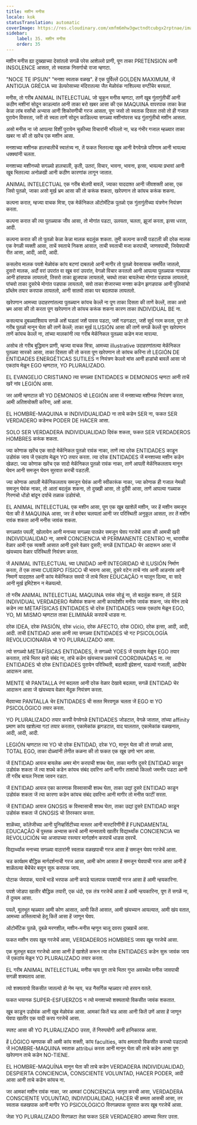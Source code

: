 ```yaml
---
title: मशीन मनीस
locale: kok
statusTranslation: automatic
coverImage: https://res.cloudinary.com/xmfm6mhw3gwctndtcubgx2rptnae/image/upload/v1740337243/small_cover_educacion_fundamental_a051170f1c.webp
sidebar:
    label: 35. मशीन मनीस
    order: 35
---
```

मशीन मनीस ह्या दुख्खाच्या देसांतलो सगळें परेस आशेल्लो प्राणी, पूण ताका PRETENSION आनी INSOLENCE आसता, तो स्वताक निसर्गाचो राजा म्हणटा.

"NOCE TE IPSUN" "मनशा स्वताक वळख". हें एक पुर्विल्लें GOLDEN MAXIMUM, जें ANTIGUA GRÉCIA च्या डेल्फोसाच्या मंदिरातल्या जैत मेळोवंक नाशिल्ल्या वण्टींचेर बरयलां.

मनीस, तो गरीब ANIMAL INTELECTUAL जो चुकून मनीस म्हणटा, ताणें खूब गुंतागुंतीचीं आनी कठीण मशीनां सोदून काडल्यांत आनी ताका बरो खबर आसा की एक MAQUINA वापरपाक ताका केन्ना केन्ना लांब वर्सांचो अभ्यास आनी शिकोवणीची गरज आसता, पूण जसो तो स्वताक दिसता तसो तो ही गजाल पुरायेन विसरता, जरी तो स्वता ताणें सोदून काडिल्ल्या सगळ्या मशीनांपरस चड गुंतागुंतीचो मशीन आसता.

असो मनीस ना जो आपल्या विशीं पुरायेन चुकीच्या विचारांनी भरिल्लो ना, चड गंभीर गजाल म्हळ्यार ताका खबर ना की तो खरेंच एक मशीन आसा.

मनशाच्या मशीनक हालचालीचें स्वातंत्र्य ना, तें फकत भितरल्या खूब आनी वेगवेगळे परिणाम आनी भायल्या धक्क्यांनी चलता.

मनशाच्या मशीनच्यो सगळ्यो हालचाली, कृती, उतरां, विचार, भावना, भावना, इत्सा, भायल्या प्रभावां आनी खूब भितरल्या अनोळखी आनी कठीण कारणांक लागून जातात.

ANIMAL INTELECTUAL एक गरीब बोलपी बावलें, ज्याका याददाश्त आनी जीवशक्ती आसा, एक जिवो पुतळो, जाका असो मूर्ख भ्रम आसा की तो करूंक शकता, खरेपणान तो कांयच करूंक शकना.

कल्पना करात, म्हज्या वाचक मित्रा, एक मेकॅनिकल ऑटोमॅटिक पुतळो एक गुंतागुंतीच्या यंत्रणेन नियंत्रण करता.

कल्पना करात की त्या पुतळ्याक जीव आसा, तो मोगांत पडटा, उलयता, चलता, झूजां करता, इत्सा धरता, आदी.

कल्पना करात की तो पुतळो केन्ना केन्ना मालक बदलूंक शकता. तुमी कल्पना करची पडटली की दरेक मालक एक वेगळी व्यक्ती आसा, ताचें स्वताचे निकश आसात, ताची स्वताची मजा करपाची, जाणवपाची, जियेवपाची रीत आसा, आदी, आदी, आदी.

कसलोय मालक पयशे मेळोवंक कांय बटणां दाबतलो आनी मागीर तो पुतळो वेवसायाक समर्पित जातलो, दुसरो मालक, अर्दो वरां उपरांत वा खूब वरां उपरांत, वेगळो विचार करतलो आनी आपल्या पुतळ्याक नाचपाक आनी हांसपाक लायतलो, तिसरो ताका झुजपाक लायतलो, चवथो ताका बायलेच्या मोगांत पडपाक लायतलो, पांचवो ताका दुसरेचे मोगांत पडपाक लायतलो, सवो ताका शेजारच्या मनशा कडेन झगडपाक आनी पुलिसांचो प्रॉब्लेम तयार करपाक लायतलो, आनी सातवो ताका घर बदलपाक लायतलो.

खरेपणान आमच्या उदाहरणांतल्या पुतळ्यान कांयच केल्लें ना पूण ताका दिसता की ताणें केल्लें, ताका असो भ्रम आसा की तो करता पूण खरेपणान तो कांयच करूंक शकना कारण ताका INDIVIDUAL BE ना.

कसल्याच दुबळ्याशिवाय सगळें अशें घडलां जशें पावस पडटा, जशें गडगडटा, जशें सूर्य गरम करता, पूण तो गरीब पुतळो मानून घेता की ताणें केल्लें; ताका मूर्ख ILUSIÓN आसा की ताणें सगळें केल्लें पूण खरेपणान ताणें कांयच केल्लें ना, तांच्या मालकांनी त्या गरीब मेकॅनिकल पुतळ्या कडेन मजा मारल्या.

असोच तो गरीब बुद्धिमान प्राणी, म्हज्या वाचक मित्रा, आमच्या illustrative उदाहरणांतल्या मेकॅनिकल पुतळ्या सारको आसा, ताका दिसता की तो करता पूण खरेपणान तो कांयच करिना तो LEGIÓN DE ENTIDADES ENERGÉTICAS SUTILES न नियंत्रण केल्लो मांस आनी हाडांचो बावलें आसा जो एकठांय मेळून EGO म्हणटात, YO PLURALIZADO.

EL EVANGELIO CRISTIANO त्या सगळ्या ENTIDADES क DEMONIOS म्हणटा आनी ताचें खरें नांव LEGIÓN आसा.

जर आमी म्हणटात की YO DEMONIOS चो LEGIÓN आसा जें मनशाच्या मशीनक नियंत्रण करता, आमी अतिशयोक्ती करिना, अशें आसा.

EL HOMBRE-MAQUINA क INDIVIDUALIDAD ना ताचे कडेन SER ना, फकत SER VERDADERO कडेनच PODER DE HACER आसा.

SOLO SER VERDADERA INDIVIDUALIDAD दिवंक शकता, फकत SER VERDADEROS HOMBRES करूंक शकता.

ज्या कोणाक खरेंच एक सादो मेकॅनिकल पुतळो रावंक नाका, ताणें त्या दरेक ENTIDADES काडून उडोवंक जाय जें एकठांय मेळून YO तयार करता. त्या दरेक ENTIDADES जें मनशाच्या मशीन कडेन खेळटा. ज्या कोणाक खरेंच एक सादो मेकॅनिकल पुतळो रावंक नाका, ताणें आपली मेकॅनिकलताय मानून घेवन आनी समजून घेवन सुरवात करची पडटली.

ज्या कोणाक आपली मेकॅनिकलताय समजून घेवंक आनी स्वीकारूंक नाका, ज्या कोणाक ही गजाल नेमकी समजून घेवंक नाका, तो आतां बदलूंक शकना, तो दुख्खी आसा, तो दुर्दैवी आसा, ताणें आपल्या गळ्याक गिरणचो धोंडो बांदून दर्याचे तळाक उडोवंचो.

EL ANIMAL INTELECTUAL एक मशीन आसा, पूण एक खूब खाशेलें मशीन, जर हें मशीन समजून घेता की तें MAQUINA आसा, जर तें बरोबर चलयलां आनी जर परिस्थिती अनुकूल आसता, तर तें मशीन रावंक शकता आनी मनीस जावंक शकता.

सगळ्यांत पयलीं, खोलायेन आनी मनाच्या सगळ्या पातळेर समजून घेवप गरजेचें आसा की आमची खरी INDIVIDUALIDAD ना, आमचें CONCIENCIA चो PERMANENTE CENTRO ना, थारावीक वेळार आमी एक व्यक्ती आसात आनी दुसरे वेळार दुसरी; सगळें ENTIDAD चेर आदारून आसा जें खंयच्याय वेळार परिस्थिती नियंत्रण करता.

जें ANIMAL INTELECTUAL च्या UNIDAD आनी INTEGRIDAD चो ILUSIÓN निर्माण करता, तें एक ताच्या CUERPO FÍSICO ची भावना आसा, दुसरे वटेन ताचें नांव आनी आडनांव आनी निमाणें याददाश्त आनी कांय मेकॅनिकल सवयो जें ताचे भितर EDUCAÇÃO न घालून दिल्या, वा सादे आनी मूर्ख इमिटेशन न मेळयल्यो.

तो गरीब ANIMAL INTELECTUAL MAQUINA रावंक सोडूं ना, तो बदलूंक शकना, तो SER INDIVIDUAL VERDADERO मेळोवंक शकना आनी कायदेशीर मनीस जावंक शकना, जंव मेरेन ताचे कडेन त्या METAFÍSICAS ENTIDADES चो दरेक ENTIDADES ज्याक एकठांय मेळून EGO, YO, MI MISMO म्हणटात ताका ELIMINÁR करपाचें धाडस ना.

दरेक IDEA, दरेक PASIÓN, दरेक vicio, दरेक AFECTO, दरेक ODIO, दरेक इत्सा, आदी, आदी, आदी. ताची ENTIDAD आसा आनी त्या सगळ्या ENTIDADES चो गट PSICOLOGÍA REVOLUCIONARIA चो YO PLURALIZADO आसा.

त्यो सगळ्यो METAFÍSICAS ENTIDADES, ते सगळ्यो YOES जें एकठांय मेळून EGO तयार करतात, तांचे भितर खरो संबंद ना, तांचे कडेन खंयच्याच प्रकारचें COORDINADAS ना. त्या ENTIDADES चो दरेक ENTIDADES पुरायेन परिस्थिती, बदलपी इंप्रेशनां, घडल्यो गजाली, आदीचेर आदारून आसा.

MENTE चो PANTALLA रंगां बदलता आनी दरेक वेळार देखावे बदलता, सगळें ENTIDAD चेर आदारून आसा जें खंयच्याय वेळार मेंदूक नियंत्रण करता.

मेंदवाच्या PANTALLA चेर ENTIDADES ची सतत मिरवणूक चलता जें EGO वा YO PSICOLÓGICO तयार करता.

YO PLURALIZADO तयार करपी वेगवेगळे ENTIDADES जोडटात, वेगळे जातात, तांच्या affinity प्रमाण कांय खाशेल्या गटां तयार करतात, एकामेकांक झगडटात, वाद घालतात, एकामेकांक वळखनात, आदी, आदी, आदी.

LEGIÓN म्हणटात त्या YO चो दरेक ENTIDAD, दरेक YO, मानून घेता की तो सगळो आसा, TOTAL EGO, ताका दोळ्यांनी लेगीत कळना की तो फकत एक खूब उणो भाग आसा.

जें ENTIDAD आयज बायलेक अमर मोग करपाची शपथ घेता, ताका मागीर दुसरे ENTIDAD काडून उडोवंक शकता जें त्या शपथे कडेन कांयच संबंद दवरिना आनी मागीर ताशांचो किल्लो जमनीर पडटा आनी ती गरीब बायल निराश जावन रडटा.

जें ENTIDAD आयज एका कारणाक विस्वासाची शपथ घेता, ताका उद्यां दुसरे ENTIDAD काडून उडोवंक शकता जें त्या कारणा कडेन कांयच संबंद दवरिना आनी मागीर तो मनीस फाटीं सरता.

जें ENTIDAD आयज GNOSIS क विस्वासाची शपथ घेता, ताका उद्यां दुसरे ENTIDAD काडून उडोवंक शकता जें GNOSIS चो तिरस्कार करता.

शाळेंच्या, कॉलेजीच्या आनी युनिव्हर्सिटीच्या मास्तर आनी मास्टरिणींनी हें FUNDAMENTAL EDUCAÇÃO चें पुस्तक अभ्यास करचें आनी मानवताये खातीर विद्यार्थ्यांक CONCIENCIA च्या REVOLUCIÓN च्या अजापाच्या रस्त्यार मार्गदर्शन करपाचें धाडस दवरचें.

विद्यार्थ्यांक मनाच्या सगळ्या वाठारांनी स्वताक वळखपाची गरज आसा हें समजून घेवप गरजेचें आसा.

चड कार्यक्षम बौद्धिक मार्गदर्शनाची गरज आसा, आमी कोण आसात हें समजून घेवपाची गरज आसा आनी हें शाळेंतल्या बेंचेंचेर बसून सुरू करपाक जाय.

पोटाक जेवपाक, घराचें भाडें भरपाक आनी कपडे घालपाक पयशांची गरज आसा हें आमी न्हयकारिना.

पयशे जोडपा खातीर बौद्धिक तयारी, एक धंदो, एक तंत्र गरजेचें आसा हें आमी न्हयकारिना, पूण तें सगळें ना, तें दुय्यम आसा.

पयलें, मूलभूत म्हळ्यार आमी कोण आसात, आमी कितें आसात, आमी खंयच्यान आयल्यात, आमी खंय वतात, आमच्या अस्तित्वाचो हेतू कितें आसा हें जाणून घेवप.

ऑटोमॅटिक पुतळे, दुबळे मरणशील, मशीन-मनीस म्हणून चालू दवरप दुख्खाचें आसा.

फकत मशीन रावप खूब गरजेचें आसा, VERDADEROS HOMBRES जावप खूब गरजेचें आसा.

एक मूलभूत बदल गरजेचो आसा आनी हें खाशेलें करून त्या दरेक ENTIDADES कडेन सुरू जावंक जाय जें एकठांय मेळून YO PLURALIZADO तयार करता.

EL गरीब ANIMAL INTELECTUAL मनीस न्हय पूण ताचे भितर गुप्त अवस्थेंत मनीस जावपाची सगळी शक्यताय आसा.

त्यो शक्यतायो विकसीत जातल्यो हो नेम न्हय, चड नैसर्गिक म्हळ्यार त्यो हरवन वतले.

फकत भयानक SUPER-ESFUERZOS न त्यो मनशाच्यो शक्यतायो विकसीत जावंक शकतात.

खूब काडून उडोवंक आनी खूब मेळोवंक आसा. आमकां कितें चड आसा आनी कितें उणें आसा हें जाणून घेवपा खातीर एक यादी करप गरजेचें आसा.

स्पश्ट आसा की YO PLURALIZADO उरता, तें निरुपयोगी आनी हानिकारक आसा.

हें LÓGICO म्हणपाक की आमी कांय शक्ती, कांय faculties, कांय क्षमतायो विकसीत करच्यो पडटल्यो जें HOMBRE-MAQUINA स्वताक attribui करता आनी मानून घेता की ताचे कडेन आसा पूण खरेपणान ताचे कडेन NO-TIENE.

EL HOMBRE-MAQUÍNA मानून घेता की ताचे कडेन VERDADERA INDIVIDUALIDAD, DESPIERTA CONCIENCIA, CONSCIENTE VOLUNTAD, HACER PODER, आदी आसा आनी ताचे कडेन कांयच ना.

जर आमकां मशीन रावंक नाका, जर आमकां CONCIENCIA जागृत करची आसा, VERDADERA CONSCIENTE VOLUNTAD, INDIVIDUALIDAD, HACER ची क्षमता आसची आसा, तर स्वताक वळखपाक आनी मागीर YO PSICOLÓGICO विरगळपाक सुरवात करप खूब गरजेचें आसा.

जेन्ना YO PLURALIZADO विरगळटा तेन्ना फकत SER VERDADERO आमच्या भितर उरता.

